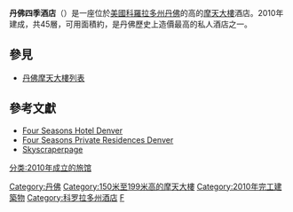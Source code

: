 {{Orphan|time=2016-12-22T13:23:50+00:00}}

{{refimprove|time=2013-06-08T07:26:00+00:00}}
{{Infobox building
|name               = 丹佛四季酒店<br />
Four Seasons Hotel and Private Residences Denver
|image              = Four Seasons Denver.JPG
|image_size         = 200px
|caption            =2009年接近完工的酒店
|location           = [[美國|美國]]，[[科羅拉多州|科羅拉多州]]，[[丹佛|丹佛]]
|coordinates        =
|status             = 完成
|start_date         =
|completion_date    = 2010年10月9日
|building_type      = 多用途
|antenna_spire      = 約{{convert|641|ft|m}}
|roof               = 約{{convert|565|ft|m}}
|top_floor          =
|floor_count        = 45
|elevator_count     =
|cost               =
|floor_area         = 約{{convert|766487|sqft|m2}}
|architect          =
|structural_engineer=
|main_contractor    =
|developer          =
|owner              =
|management         =
|references         =
}}

'''丹佛四季酒店'''（{{lang-en|'''Four Seasons Hotel and Private Residences Denver'''}}）是一座位於[[美國|美國]][[科羅拉多州|科羅拉多州]][[丹佛|丹佛]]的{{convert|565|ft|m}}高的[[摩天大樓|摩天大樓]]酒店。2010年建成，共45層，可用面積約{{convert|766487|sqft|m2}}，是丹佛歷史上造價最高的私人酒店之一。

==參見==
*[[丹佛摩天大樓列表|丹佛摩天大樓列表]]

==參考文獻==
*[http://www.fourseasons.com/denver/ Four Seasons Hotel Denver]{{Wayback|url=http://www.fourseasons.com/denver/ |date=20201119205423 }}
*[http://residences.fourseasons.com/private_residences/denver/ Four Seasons Private Residences Denver]{{Wayback|url=http://residences.fourseasons.com/private_residences/denver/ |date=20150906103908 }}
*[http://skyscraperpage.com/cities/?buildingID=12618 Skyscraperpage]{{Wayback|url=http://skyscraperpage.com/cities/?buildingID=12618 |date=20100105123314 }}

{{coord|39|44|47|N|104|59|53|W|source:kolossus-cswiki|display=title}}

[[Category:丹佛|Category:丹佛]]
[[Category:150米至199米高的摩天大樓|Category:150米至199米高的摩天大樓]]
[[Category:2010年完工建築物|Category:2010年完工建築物]]
[[Category:科罗拉多州酒店|Category:科罗拉多州酒店]]
[[Category:美國摩天大樓酒店|F]]
[[分类:2010年成立的旅馆|分类:2010年成立的旅馆]]
